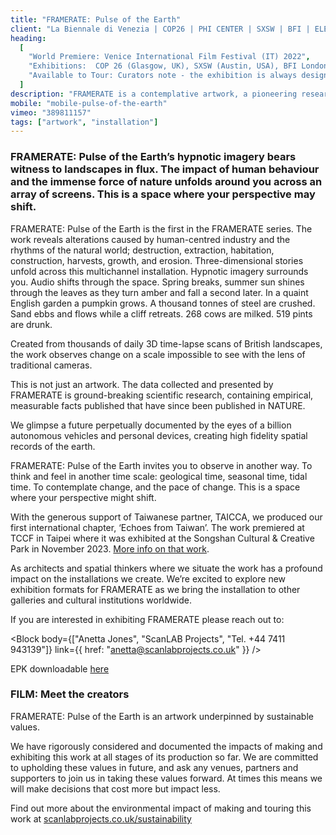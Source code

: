 ```yaml
---
title: "FRAMERATE: Pulse of the Earth"
client: "La Biennale di Venezia | COP26 | PHI CENTER | SXSW | BFI | ELEKTRON"
heading:
  [
    "World Premiere: Venice International Film Festival (IT) 2022",
    "Exhibitions:  COP 26 (Glasgow, UK), SXSW (Austin, USA), BFI London Film Festival (UK), Centre PHI (Montreal, CA)  TCCF (TWN), ELEKTRON (LU), Cromer Art Space (UK), and The Watershed (Bristol, UK)",
    "Available to Tour: Curators note - the exhibition is always designed and installed in conversation with the location it inhabits",
  ]
description: "FRAMERATE is a contemplative artwork, a pioneering research tool and a shared immersive experience."
mobile: "mobile-pulse-of-the-earth"
vimeo: "389811157"
tags: ["artwork", "installation"]
---
```



### FRAMERATE: Pulse of the Earth’s hypnotic imagery bears witness to landscapes in flux. The impact of human behaviour and the immense force of nature unfolds around you across an array of screens. This is a space where your perspective may shift.

FRAMERATE: Pulse of the Earth is the first in the FRAMERATE series. The work reveals alterations caused by human-centred industry and the rhythms of the natural world; destruction, extraction, habitation, construction, harvests, growth, and erosion. Three-dimensional stories unfold across this multichannel installation. Hypnotic imagery surrounds you. Audio shifts through the space. Spring breaks, summer sun shines through the leaves as they turn amber and fall a second later. In a quaint English garden a pumpkin grows. A thousand tonnes of steel are crushed. Sand ebbs and flows while a cliff retreats. 268 cows are milked. 519 pints are drunk.

Created from thousands of daily 3D time-lapse scans of British landscapes, the work observes change on a scale impossible to see with the lens of traditional cameras.

This is not just an artwork. The data collected and presented by FRAMERATE is ground-breaking scientific research, containing empirical, measurable facts published that have since been published in NATURE.

We glimpse a future perpetually documented by the eyes of a billion autonomous vehicles and personal devices, creating high fidelity spatial records of the earth.

FRAMERATE: Pulse of the Earth invites you to observe in another way. To think and feel in another time scale: geological time, seasonal time, tidal time. To contemplate change, and the pace of change. This is a space where your perspective might shift.

With the generous support of Taiwanese partner, TAICCA, we produced our first international chapter, ‘Echoes from Taiwan’. The work premiered at TCCF in Taipei where it was exhibited at the Songshan Cultural & Creative Park in November 2023. [More info on that work](/projects/echoes-from-taiwan).

As architects and spatial thinkers where we situate the work has a profound impact on the installations we create. We’re excited to explore new exhibition formats for FRAMERATE as we bring the installation to other galleries and cultural institutions worldwide.

If you are interested in exhibiting FRAMERATE please reach out to:

<Block
  body={["Anetta Jones", "ScanLAB Projects", "Tel. +44 7411 943139"]}
  link={{ href: "anetta@scanlabprojects.co.uk" }}
/>

EPK downloadable [here](https://s3.eu-west-1.amazonaws.com/scanlabprojects.co.uk/assets/EPK/ScanLAB_EPK_v1.zip)

<ImageMagic
  href="FRAMERATE_Installation6.jpeg"
  caption="Photo credit: ScanLAB Projects"
/>

### FILM: Meet the creators

<InlineVimeo id="303314035" />

<ImageMagic
  href="FRAMERATE_Pub03_4K.jpg"
  caption="Photo credit: ScanLAB Projects"
/>
<ImageMagic
  href="framerate--body5.jpg"
  caption="Photo credit: ScanLAB Projects"
/>
<ImageMagic
  href="FRAMERATE_Beach03_4K.jpg"
  caption="Photo credit: ScanLAB Projects"
/>
<ImageMagic href="framerate--body11.jpg" caption="" />
<ImageMagic href="FRAMERATE_Installation.jpeg" caption="" />
FRAMERATE: Pulse of the Earth is an artwork underpinned by sustainable values.

We have rigorously considered and documented the impacts of making and exhibiting this work at all stages of its production so far. We are committed to upholding these values in future, and ask any venues, partners and supporters to join us in taking these values forward. At times this means we will make decisions that cost more but impact less.

Find out more about the environmental impact of making and touring this work at
[scanlabprojects.co.uk/sustainability](/sustainability)

<ImageMagic href="framerate-body8.jpg" caption="" />
